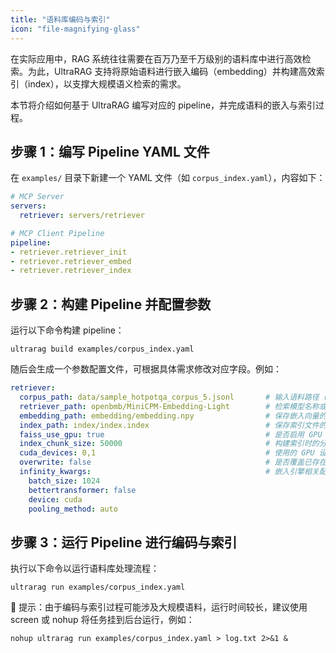 ```yaml
---
title: "语料库编码与索引"
icon: "file-magnifying-glass"
---
```


在实际应用中，RAG 系统往往需要在百万乃至千万级别的语料库中进行高效检索。为此，UltraRAG 支持将原始语料进行嵌入编码（embedding）并构建高效索引（index），以支撑大规模语义检索的需求。

本节将介绍如何基于 UltraRAG 编写对应的 pipeline，并完成语料的嵌入与索引过程。

## 步骤 1：编写 Pipeline YAML 文件

在 `examples/` 目录下新建一个 YAML 文件（如 `corpus_index.yaml`），内容如下：

```yaml examples/corpus_index.yaml icon="/images/yaml.svg"
# MCP Server
servers:
  retriever: servers/retriever

# MCP Client Pipeline
pipeline:
- retriever.retriever_init
- retriever.retriever_embed
- retriever.retriever_index
```


## 步骤 2：构建 Pipeline 并配置参数

运行以下命令构建 pipeline：

```shell
ultrarag build examples/corpus_index.yaml
```

随后会生成一个参数配置文件，可根据具体需求修改对应字段。例如：

```yaml examples/parameter/corpus_index_parameter.yaml icon="/images/yaml.svg"
retriever:
  corpus_path: data/sample_hotpotqa_corpus_5.jsonl       # 输入语料路径（JSONL 格式）
  retriever_path: openbmb/MiniCPM-Embedding-Light        # 检索模型名称或路径
  embedding_path: embedding/embedding.npy                # 保存嵌入向量的路径
  index_path: index/index.index                          # 保存索引文件的路径
  faiss_use_gpu: true                                    # 是否启用 GPU 加速
  index_chunk_size: 50000                                # 构建索引时的分块大小
  cuda_devices: 0,1                                      # 使用的 GPU 设备编号
  overwrite: false                                       # 是否覆盖已存在的文件
  infinity_kwargs:                                       # 嵌入引擎相关配置
    batch_size: 1024
    bettertransformer: false
    device: cuda
    pooling_method: auto
```

## 步骤 3：运行 Pipeline 进行编码与索引

执行以下命令以运行语料库处理流程：

```shell
ultrarag run examples/corpus_index.yaml
```

📌 提示：由于编码与索引过程可能涉及大规模语料，运行时间较长，建议使用 screen 或 nohup 将任务挂到后台运行，例如：

```shell
nohup ultrarag run examples/corpus_index.yaml > log.txt 2>&1 &
```